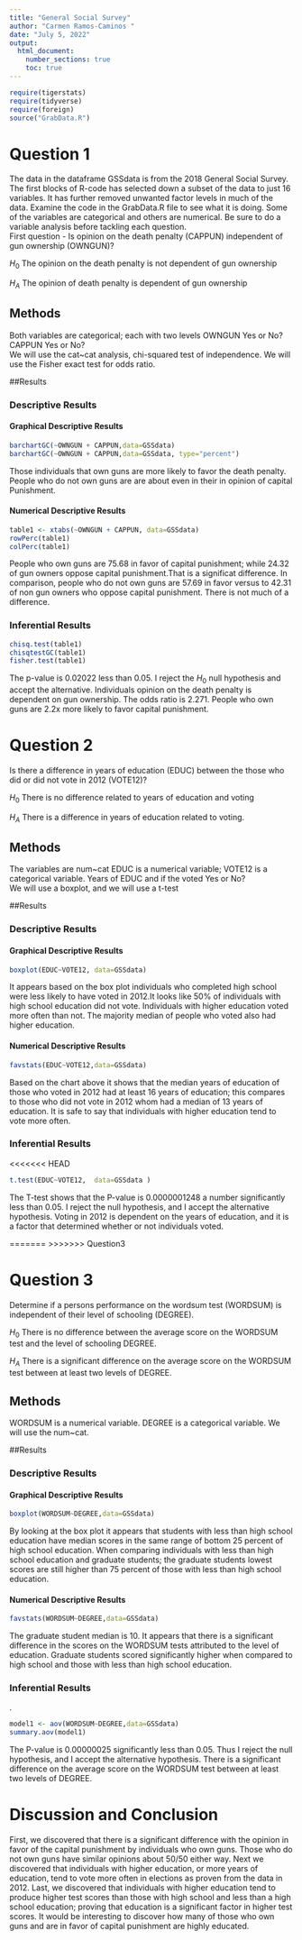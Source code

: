 ```yaml
---
title: "General Social Survey"
author: "Carmen Ramos-Caminos "
date: "July 5, 2022"
output: 
  html_document:
    number_sections: true
    toc: true
---
```



```r
require(tigerstats)
require(tidyverse)
require(foreign)
source("GrabData.R")
```




#  Question 1

<!--In this section you explain what you are trying to show.  Where did the data come from?  What is the research or other question you are trying to answer?!-->

The data in the dataframe GSSdata is from the 2018 General Social Survey. The first blocks of R-code has selected down a subset of the data to just 16 variables. It has further removed unwanted factor levels in much of the data. Examine the code in the GrabData.R file to see what it is doing. Some of the variables are categorical and others are numerical. Be sure to do a variable analysis before tackling each question.  
First question - Is opinion on the death penalty (CAPPUN) independent of gun ownership (OWNGUN)?  

$H_0$ The opinion on the death penalty is not dependent of gun ownership  

$H_A$ The opinion of death penalty is dependent of gun ownership 

## Methods

<!--Decide on your methods:  use "variable analysis" or other appropriate descriptors.  Make sure to choose at least one graphical method and at least one numerical method.!-->  

Both variables are categorical; each with two levels OWNGUN Yes or No? CAPPUN Yes or No?  
We will use the cat~cat analysis, chi-squared test of independence. We will use the Fisher exact test for odds ratio. 

##Results

<!--Divide this section into two sub-sections:  One for your descriptive  results and one for your inferential results.!--> 

### Descriptive Results  


#### Graphical Descriptive Results

<!--Graphical results here.  Make sure to show your code.  Provide appropriate labels for axes, giving units if possible, and provide a good title for the graph, too.  Use the graphical results to describe the patterns if any that exist in the data as focused toward the research question!-->  

```r
barchartGC(~OWNGUN + CAPPUN,data=GSSdata)
barchartGC(~OWNGUN + CAPPUN,data=GSSdata, type="percent")

```
 
Those individuals that own guns are more likely to favor the death penalty. People who do not own guns are are about even in their in opinion of capital Punishment. 


#### Numerical Descriptive Results

<!--Numerical results go here. Use the numerical results to describe the patterns if any that exist in the data as focused toward the research question!-->  

```r
table1 <- xtabs(~OWNGUN + CAPPUN, data=GSSdata)
rowPerc(table1)
colPerc(table1)
```
  
People who own guns are 75.68 in favor of capital punishment; while 24.32 of gun owners oppose capital punishment.That is a significat difference. In comparison, people who do not own guns are 57.69 in favor versus to 42.31 of non gun owners who oppose capital punishment. There is not much of a difference. 

### Inferential Results

<!--State hypothesis clearly.  Make sure your discussion of the inferential test covers all the aspects that the test output produces, such as test statistic, p-value etc.  Make a decision about the null hypothesis, explain the assumptions on which the selected test/procedure was based, and why the chosen procedure satisfys the assumptions and is appropriate to answer the research question!-->  
 
```r
chisq.test(table1)
chisqtestGC(table1)
fisher.test(table1)
```

The p-value is 0.02022 less than 0.05. I reject the  $H_0$ null hypothesis and accept the alternative. Individuals opinion on the death penalty is dependent on gun ownership. The odds ratio is 2.271. People who own guns are 2.2x more likely to favor capital punishment.   

#  Question 2

<!--In this section you explain what you are trying to show.  Where did the data come from?  What is the research or other question you are trying to answer?!-->

Is there a difference in years of education (EDUC) between the those who did or did not vote in 2012 (VOTE12)?  

$H_0$ There is no difference related to years of education and voting  

$H_A$ There is a difference in years of education related to voting. 

## Methods  

<!--Decide on your methods:  use "variable analysis" or other appropriate descriptors.  Make sure to choose at least one graphical method and at least one numerical method.!-->   

The variables are num~cat EDUC is a numerical variable; VOTE12 is a categorical variable. Years of EDUC and if the voted Yes or No?    
We will use a boxplot, and we will use a t-test   

##Results

<!--Divide this section into two sub-sections:  One for your descriptive  results and one for your inferential results.!-->

### Descriptive Results

#### Graphical Descriptive Results

<!--Graphical results here.  Make sure to show your code.  Provide appropriate labels for axes, giving units if possible, and provide a good title for the graph, too.  Use the graphical results to describe the patterns if any that exist in the data as focused toward the research question!-->  


```r
boxplot(EDUC~VOTE12, data=GSSdata)
```

It appears based on the box plot individuals who completed high school were less likely to have voted in 2012.It looks like 50% of individuals with high school education did not vote. Individuals with higher education voted more often than not. The majority median of people who voted also had higher education.   

#### Numerical Descriptive Results

<!--Numerical results go here. Use the numerical results to describe the patterns if any that exist in the data as focused toward the research question!-->  


```r
favstats(EDUC~VOTE12,data=GSSdata)
```
  
Based on the chart above it shows that the median years of education of those who voted in 2012 had at least 16 years of education; this compares to those who did not vote in 2012 whom had a median of 13 years of education.  It is safe to say that individuals with higher education tend to vote more often.   

### Inferential Results

<<<<<<< HEAD
<!--State hypothesis clearly.  Make sure your discussion of the inferential test covers all the aspects that the test output produces, such as test statistic, p-value etc.  Make a decision about the null hypothesis, explain the assumptions on which the selected test/procedure was based, and why the chosen procedure satisfys the assumptions and is appropriate to answer the research question!-->  

```r
t.test(EDUC~VOTE12,  data=GSSdata )
```
  
The T-test shows that the P-value is 0.0000001248 a number significantly less than 0.05. I reject the null hypothesis, and I accept the alternative hypothesis. Voting in 2012 is dependent on the years of education, and it is a factor that determined whether or not individuals voted.  

=======
<!--State hypothesis clearly.  Make sure your discussion of the inferential test covers all the aspects that the test output produces, such as test statistic, p-value etc.  Make a decision about the null hypothesis, explain the assumptions on which the selected test/procedure was based, and why the chosen procedure satisfy the assumptions and is appropriate to answer the research question!-->
>>>>>>> Question3

#  Question 3

<!--In this section you explain what you are trying to show.  Where did the data come from?  What is the research or other question you are trying to answer?!-->

Determine if a persons performance on the wordsum test (WORDSUM) is independent of their level of schooling (DEGREE).  

$H_0$ There is no difference between the average score on the WORDSUM test and the level of schooling DEGREE.  

$H_A$ There is a significant difference on the average score on the WORDSUM test between at least two levels of DEGREE.  

## Methods

<!--Decide on your methods:  use "variable analysis" or other appropriate descriptors.  Make sure to choose at least one graphical method and at least one numerical method.!-->  

WORDSUM is a numerical variable. DEGREE is a categorical variable. We will use the num~cat. 

##Results

<!--Divide this section into two sub-sections:  One for your descriptive  results and one for your inferential results.!-->

### Descriptive Results

#### Graphical Descriptive Results

<!--Graphical results here.  Make sure to show your code.  Provide appropriate labels for axes, giving units if possible, and provide a good title for the graph, too.  Use the graphical results to describe the patterns if any that exist in the data as focused toward the research question!-->   

```r
boxplot(WORDSUM~DEGREE,data=GSSdata)
```
  
By looking at the box plot it appears that students with less than high school education have median scores in the same range of bottom 25 percent of high school education. When comparing individuals with less than high school education and graduate students; the graduate students lowest scores are still higher than 75 percent of those with less than high school education.    

#### Numerical Descriptive Results

<!--Numerical results go here. Use the numerical results to describe the patterns if any that exist in the data as focused toward the research question!-->   

```r
favstats(WORDSUM~DEGREE,data=GSSdata)
```
  
The graduate student median is 10. It appears that there is a significant difference in the scores on the WORDSUM tests attributed to the level of education.  Graduate students scored significantly higher when compared to high school and those with less than high school education.  

### Inferential Results

<!--State hypothesis clearly.  Make sure your discussion of the inferential test covers all the aspects that the test output produces, such as test statistic, p-value etc.  Make a decision about the null hypothesis, explain the assumptions on which the selected test/procedure was based, and why the chosen procedure satisfys the assumptions and is appropriate to answer the research question!-->. 

```r
model1 <- aov(WORDSUM~DEGREE,data=GSSdata)
summary.aov(model1)
```
The P-value is 0.00000025 significantly less than 0.05. Thus I reject the null hypothesis, and  I accept the alternative hypothesis. There is a significant difference on the average score on the WORDSUM test between at least two levels of DEGREE. 


# Discussion and Conclusion

<!--Discussion and conclusion here.  If you found a relationship be sure to consider whether the relationship occurs because one of the variavbles causes the other, or whether they perhasps are related for some other reason.  Watch the chapter 6 videos from the GeorgeTown videos collection.!--> 

First, we discovered that there is a significant difference with the opinion in favor of the capital punishment by individuals who own guns. Those who do not own guns have similar opinions about 50/50 either way. Next we discovered that individuals with higher education, or more years of education, tend to vote more often in elections as proven from the data in 2012. Last, we discovered that individuals with higher education tend to produce higher test scores than those with high school and less than a high school education; proving that education is a significant factor in higher test scores. It would be interesting to discover how many of those who own guns and are in favor of capital punishment are highly educated. 

